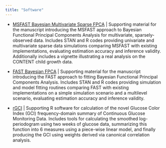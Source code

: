 ```yaml
---
title: "Software"
---
```


-   [MSFAST Bayesian Multivariate Sparse FPCA](https://github.com/JSartini/MSFAST_B-m-FPCA) \| Supporting material for the manuscript introducing the MSFAST approach to Bayesian Functional Principal Components Analysis for multivariate, sparsely-observed data. Includes STAN and R codes providing univariate and multivariate sparse data simulations comparing MSFAST with existing implementations, evaluating estimation accuracy and inference validity. Additionally includes a vignette illustrating a real analysis on the CONTENT child growth data.

-   [FAST Bayesian FPCA](https://github.com/JSartini/FAST-BFPCA) \| Supporting material for the manuscript introducing the FAST approach to fitting Bayesian Functional Principal Components Analysis. Includes STAN and R codes providing simulation and model fitting routines comparing FAST with existing implementations on a simple simulation scenario and a multilevel scenario, evaluating estimation accuracy and inference validity.

-   [rGCI](https://jsartini.github.io/rGCI/) \| Supporting R software for calculation of the novel Glucose Color Index (GCI) frequency-domain summary of Continuous Glucose Monitoring Data. Includes tools for calculating the smoothed log-periodogram using two weeks of glucose data, summarizing this function into 6 measures using a piece-wise linear model, and finally producing the GCI using weights derived via canonical correlation analysis.
